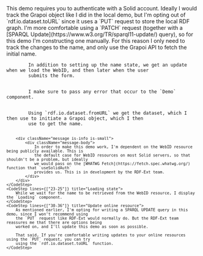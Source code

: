 
<Content>
    This demo requires you to authenticate with a Solid account.
</Content>

<Content>
    Ideally I would track the Grapoi object like I did in the local demo, but I'm opting out of `rdf.io.dataset.toURL`
    since it uses a `PUT` request to store the local RDF graph. I'm more comfortable using a `PATCH` request (together
    with a [SPARQL Update](https://www.w3.org/TR/sparql11-update/) query), so for this demo I'm constructing one
    manually. For this reason I only need to track the changes to the name, and only use the Grapoi API to fetch the
    initial name.
</Content>

<Code language="tsx" id="GrapoiSolidDemo" code={solidDemoCode} className="line-numbers">
    <CodeStep lines={["11", "19", "37"]} title="Name tracking">
        In addition to setting up the name state, we get an update when we load the WebID, and then later when the user
        submits the form.
    </CodeStep>
    <CodeStep lines={["12", "20", "36", "40"]} title="Error handling">
        I make sure to pass any error that occur to the `Demo` component.
    </CodeStep>
    <CodeStep lines={["16-20"]} title="Fetching and parsing RDF graph from WebID resource">
        Using `rdf.io.dataset.fromURL` we get the dataset, which I then use to initiate a Grapoi object, which I then
        use to get the name.

        <div className="message is-info is-small">
            <div className="message-body">
                In order to make this demo work, I'm dependent on the WebID resource being publicly available. This is
                the default case for WebID resources on most Solid servers, so that shouldn't be a problem, but ideally
                we would pass on the [WHATWG Fetch](https://fetch.spec.whatwg.org/) function that `useSolidAuth`
                provides us. This is in development by the RDF-Ext team.
            </div>
        </div>
    </CodeStep>
    <CodeStep lines={["23-25"]} title="Loading state">
        While we wait for the name to be retrieved from the WebID resource, I display the `Loading` component.
    </CodeStep>
    <CodeStep lines={["30-36"]} title="Update online resource">
        As mentioned earlier, I'm opting for writing a SPARQL UPDATE query in this demo, since I won't recommend using
        the `PUT` request like RDF-Ext would normally do. But the RDF-Ext team reassures me that there are options being
        worked on, and I'll update this demo as soon as possible.

        That said, If you're comfortable writing updates to your online resources using the `PUT` request, you can try
        using the `rdf.io.dataset.toURL` function.
    </CodeStep>
</Code>